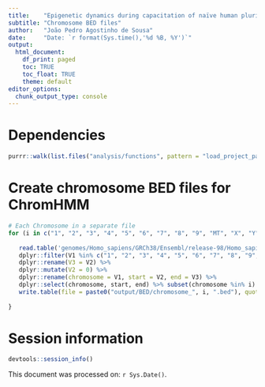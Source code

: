 ```yaml
---
title:    "Epigenetic dynamics during capacitation of naïve human pluripotent stem cells"
subtitle: "Chromosome BED files"
author:   "João Pedro Agostinho de Sousa"
date:     "Date: `r format(Sys.time(),'%d %B, %Y')`"
output:
  html_document:
    df_print: paged
    toc: TRUE
    toc_float: TRUE
    theme: default
editor_options:
  chunk_output_type: console
---
```


# Dependencies
```r

purrr::walk(list.files("analysis/functions", pattern = "load_project_packages", full.names = T), source)

```

# Create chromosome BED files for ChromHMM
```r

# Each Chromosome in a separate file
for (i in c("1", "2", "3", "4", "5", "6", "7", "8", "9", "MT", "X", "Y", "10", "11", "12" , "13", "14", "15", "16", "17", "18", "19",  "20", "21", "22")) {
   
   read.table('genomes/Homo_sapiens/GRCh38/Ensembl/release-98/Homo_sapiens.GRCh38.dna_sm.primary_assembly.chrSize.txt') %>% 
   dplyr::filter(V1 %in% c("1", "2", "3", "4", "5", "6", "7", "8", "9", "MT", "X", "Y", "10", "11", "12" , "13", "14", "15", "16", "17", "18", "19", "20", "21", "22")) %>%
   dplyr::rename(V3 = V2) %>% 
   dplyr::mutate(V2 = 0) %>% 
   dplyr::rename(chromosome = V1, start = V2, end = V3) %>% 
   dplyr::select(chromosome, start, end) %>% subset(chromosome %in% i) %>% 
   write.table(file = paste0("output/BED/chromosome_", i, ".bed"), quote = F, sep = "\t",  row.names = F, col.names = F)
   
}

```

# Session information
```r

devtools::session_info()

```

This document was processed on: `r Sys.Date()`.
